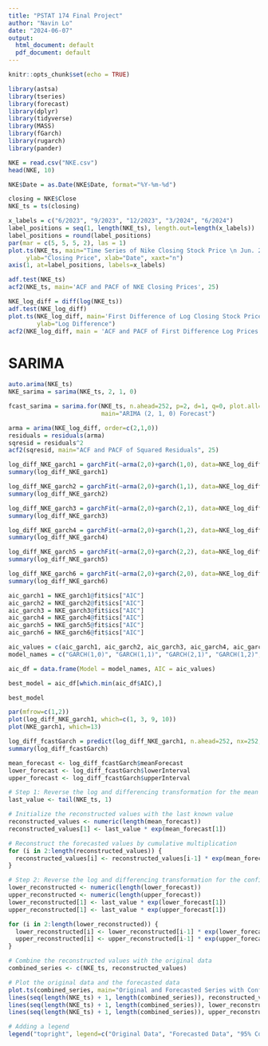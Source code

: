 ```yaml
---
title: "PSTAT 174 Final Project"
author: "Navin Lo"
date: "2024-06-07"
output:
  html_document: default
  pdf_document: default
---
```


```r
knitr::opts_chunk$set(echo = TRUE)
```

```r
library(astsa)
library(tseries)
library(forecast)
library(dplyr)
library(tidyverse)
library(MASS)
library(fGarch)
library(rugarch)
library(pander)

NKE = read.csv("NKE.csv")
head(NKE, 10)
```

```r
NKE$Date = as.Date(NKE$Date, format="%Y-%m-%d")

closing = NKE$Close
NKE_ts = ts(closing)

x_labels = c("6/2023", "9/2023", "12/2023", "3/2024", "6/2024")
label_positions = seq(1, length(NKE_ts), length.out=length(x_labels))
label_positions = round(label_positions)
par(mar = c(5, 5, 5, 2), las = 1)
plot.ts(NKE_ts, main="Time Series of Nike Closing Stock Price \n Jun. 2023 - Jun. 2024",
     ylab="Closing Price", xlab="Date", xaxt="n")
axis(1, at=label_positions, labels=x_labels)
```

```r
adf.test(NKE_ts)
acf2(NKE_ts, main='ACF and PACF of NKE Closing Prices', 25)
```


```r
NKE_log_diff = diff(log(NKE_ts))
adf.test(NKE_log_diff)
plot.ts(NKE_log_diff, main='First Difference of Log Closing Stock Prices',
        ylab="Log Difference")
acf2(NKE_log_diff, main = 'ACF and PACF of First Difference Log Prices', 25)
```

# SARIMA

```r
auto.arima(NKE_ts)
NKE_sarima = sarima(NKE_ts, 2, 1, 0)
```

```r
fcast_sarima = sarima.for(NKE_ts, n.ahead=252, p=2, d=1, q=0, plot.all=TRUE,
                          main="ARIMA (2, 1, 0) Forecast")
```

```r
arma = arima(NKE_log_diff, order=c(2,1,0))
residuals = residuals(arma)
sqresid = residuals^2
acf2(sqresid, main="ACF and PACF of Squared Residuals", 25)
```


```r
log_diff_NKE_garch1 = garchFit(~arma(2,0)+garch(1,0), data=NKE_log_diff, cond.dist='std')
summary(log_diff_NKE_garch1)

log_diff_NKE_garch2 = garchFit(~arma(2,0)+garch(1,1), data=NKE_log_diff, cond.dist='std')
summary(log_diff_NKE_garch2)

log_diff_NKE_garch3 = garchFit(~arma(2,0)+garch(2,1), data=NKE_log_diff, cond.dist='std')
summary(log_diff_NKE_garch3)

log_diff_NKE_garch4 = garchFit(~arma(2,0)+garch(1,2), data=NKE_log_diff, cond.dist='std')
summary(log_diff_NKE_garch4)

log_diff_NKE_garch5 = garchFit(~arma(2,0)+garch(2,2), data=NKE_log_diff, cond.dist='std')
summary(log_diff_NKE_garch5)

log_diff_NKE_garch6 = garchFit(~arma(2,0)+garch(2,0), data=NKE_log_diff, cond.dist='std')
summary(log_diff_NKE_garch6)

aic_garch1 = NKE_garch1@fit$ics["AIC"]
aic_garch2 = NKE_garch2@fit$ics["AIC"]
aic_garch3 = NKE_garch3@fit$ics["AIC"]
aic_garch4 = NKE_garch4@fit$ics["AIC"]
aic_garch5 = NKE_garch5@fit$ics["AIC"]
aic_garch6 = NKE_garch6@fit$ics["AIC"]

aic_values = c(aic_garch1, aic_garch2, aic_garch3, aic_garch4, aic_garch5, aic_garch6)
model_names = c("GARCH(1,0)", "GARCH(1,1)", "GARCH(2,1)", "GARCH(1,2)", "GARCH(2,2)", "GARCH(2,0)")

aic_df = data.frame(Model = model_names, AIC = aic_values)

best_model = aic_df[which.min(aic_df$AIC),]

best_model
```

```r
par(mfrow=c(1,2))
plot(log_diff_NKE_garch1, which=c(1, 3, 9, 10))
plot(NKE_garch1, which=13)
```


```r
log_diff_fcastGarch = predict(log_diff_NKE_garch1, n.ahead=252, nx=252, plot=TRUE)
summary(log_diff_fcastGarch)
```

```r
mean_forecast <- log_diff_fcastGarch$meanForecast
lower_forecast <- log_diff_fcastGarch$lowerInterval
upper_forecast <- log_diff_fcastGarch$upperInterval

# Step 1: Reverse the log and differencing transformation for the mean forecast
last_value <- tail(NKE_ts, 1)

# Initialize the reconstructed values with the last known value
reconstructed_values <- numeric(length(mean_forecast))
reconstructed_values[1] <- last_value * exp(mean_forecast[1])

# Reconstruct the forecasted values by cumulative multiplication
for (i in 2:length(reconstructed_values)) {
  reconstructed_values[i] <- reconstructed_values[i-1] * exp(mean_forecast[i])
}

# Step 2: Reverse the log and differencing transformation for the confidence intervals
lower_reconstructed <- numeric(length(lower_forecast))
upper_reconstructed <- numeric(length(upper_forecast))
lower_reconstructed[1] <- last_value * exp(lower_forecast[1])
upper_reconstructed[1] <- last_value * exp(upper_forecast[1])

for (i in 2:length(lower_reconstructed)) {
  lower_reconstructed[i] <- lower_reconstructed[i-1] * exp(lower_forecast[i])
  upper_reconstructed[i] <- upper_reconstructed[i-1] * exp(upper_forecast[i])
}

# Combine the reconstructed values with the original data
combined_series <- c(NKE_ts, reconstructed_values)

# Plot the original data and the forecasted data
plot.ts(combined_series, main="Original and Forecasted Series with Confidence Intervals", ylab="Value", xlab="Time")
lines(seq(length(NKE_ts) + 1, length(combined_series)), reconstructed_values, col="red")
lines(seq(length(NKE_ts) + 1, length(combined_series)), lower_reconstructed, col="blue", lty=2)
lines(seq(length(NKE_ts) + 1, length(combined_series)), upper_reconstructed, col="blue", lty=2)

# Adding a legend
legend("topright", legend=c("Original Data", "Forecasted Data", "95% Confidence Interval"), col=c("black", "red", "blue"), lty=c(1, 1, 2))
```

